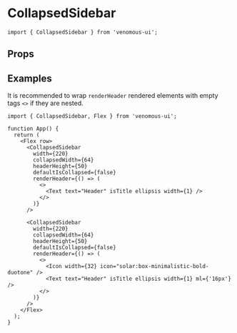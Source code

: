 
<Meta of={Stories} />

# CollapsedSidebar

```tsx
import { CollapsedSidebar } from 'venomous-ui';
```

## Props

<Controls />
<Canvas of={Stories.Default} sourceState="none" />

## Examples

It is recommended to wrap `renderHeader` rendered elements with empty tags `<>` if they are nested.

```tsx
import { CollapsedSidebar, Flex } from 'venomous-ui';

function App() {
  return (
    <Flex row>
      <CollapsedSidebar
        width={220}
        collapsedWidth={64}
        headerHeight={50}
        defaultIsCollapsed={false}
        renderHeader={() => (
          <>
            <Text text="Header" isTitle ellipsis width={1} />
          </>
        )}
      />

      <CollapsedSidebar
        width={220}
        collapsedWidth={64}
        headerHeight={50}
        defaultIsCollapsed={false}
        renderHeader={() => (
          <>
            <Icon width={32} icon="solar:box-minimalistic-bold-duotone" />
            <Text text="Header" isTitle ellipsis width={1} ml={'16px'} />
          </>
        )}
      />
    </Flex>
  );
}
```
